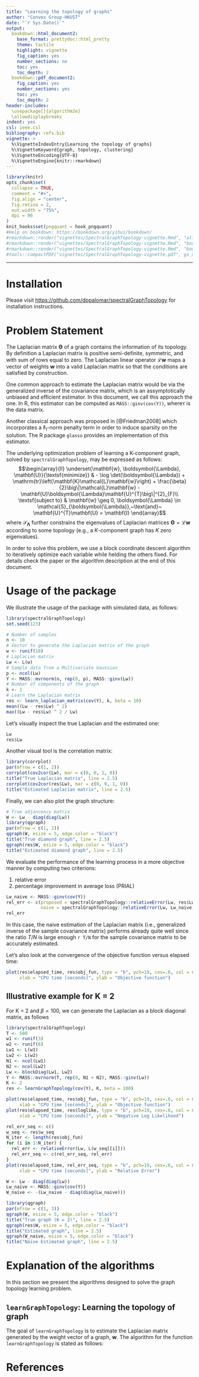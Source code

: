 ```yaml
---
title: "Learning the topology of graphs"
author: "Convex Group-HKUST"
date: "`r Sys.Date()`"
output:
  bookdown::html_document2:
    base_format: prettydoc::html_pretty
    theme: tactile
    highlight: vignette
    fig_caption: yes
    number_sections: no
    toc: yes
    toc_depth: 2
  bookdown::pdf_document2:
    fig_caption: yes
    number_sections: yes
    toc: yes
    toc_depth: 2
header-includes:
  \usepackage[]{algorithm2e}
  \allowdisplaybreaks
indent: yes
csl: ieee.csl
bibliography: refs.bib
vignette: >
  %\VignetteIndexEntry{Learning the topology of graphs}
  %\VignetteKeyword{graph, topology, clustering}
  %\VignetteEncoding{UTF-8}
  %\VignetteEngine{knitr::rmarkdown}
---
```


```r
library(knitr)
opts_chunk$set(
  collapse = TRUE,
  comment = "#>",
  fig.align = "center",
  fig.retina = 2,
  out.width = "75%",
  dpi = 96
)
knit_hooks$set(pngquant = hook_pngquant)
#Help on bookdown: https://bookdown.org/yihui/bookdown/
#rmarkdown::render("vignettes/SpectralGraphTopology-vignette.Rmd", "all")
#rmarkdown::render("vignettes/SpectralGraphTopology-vignette.Rmd", "bookdown::html_document2")
#rmarkdown::render("vignettes/SpectralGraphTopology-vignette.Rmd", "bookdown::pdf_document2")
#tools::compactPDF("vignettes/SpectralGraphTopology-vignette.pdf", gs_quality = "ebook")
```

-----------

# Installation

Please visit [https://github.com/dppalomar/spectralGraphTopology](https://github.com/dppalomar/spectralGraphTopology)
for installation instructions.

# Problem Statement
The Laplacian matrix $\boldsymbol{\Theta}$ of a graph contains the information
of its topology. By definition a Laplacian matrix is positive semi-definite,
symmetric, and with sum of rows equal to zero. The Laplacian linear operator
$\mathcal{L}\mathbf{w}$ maps a vector of weights $\mathbf{w}$ into a valid
Laplacian matrix so that the conditions are satisfied by construction.

One common approach to estimate the Laplacian matrix would be via the generalized
inverse of the covariance matrix, which is an assymptotically unbiased and efficient
estimator. In this document, we call this approach the \textit{naive} one.
In R, this estimator can be computed as ``MASS::ginv(cov(Y))``,
where``Y`` is the data matrix.

Another classical approach was proposed in [@Friedman2008] which incorporates a
$\ell_1$-norm penalty term in order to induce sparsity on the solution. The R package
``glasso`` provides an implementation of this estimator.

The underlying optimization problem of learning a K-component graph, solved by
``spectralGraphTopology``, may be expressed as follows:
$$\begin{array}{ll}
\underset{\mathbf{w}, \boldsymbol{\Lambda}, \mathbf{U}}{\textsf{minimize}} & - \log \det(\boldsymbol{\Lambda})
+ \mathrm{tr}\left(\mathbf{K}\mathcal{L}\mathbf{w}\right)
+ \frac{\beta}{2}\big\|\mathcal{L}\mathbf{w} - \mathbf{U}\boldsymbol{\Lambda}\mathbf{U}^{T}\big\|^{2}_{F}\\
\textsf{subject to} & \mathbf{w} \geq 0, \boldsymbol{\Lambda} \in \mathcal{S}_{\boldsymbol{\Lambda}},~\text{and}~
\mathbf{U}^{T}\mathbf{U} = \mathbf{I}
\end{array}$$
where $\mathcal{S}_{\boldsymbol{\Lambda}}$ further constrains the eigenvalues of Laplacian matrices
$\boldsymbol{\Theta}=\mathcal{L}\mathbf{w}$ according to some topology (e.g., a $K$-component graph has $K$ zero eigenvalues).

In order to solve this problem, we use a block coordinate descent algorithm to
iteratively optimize each variable while helding the others fixed. For
details check the paper or the algorithm description at the end of this document.

# Usage of the package
We illustrate the usage of the package with simulated data, as follows:
```r
library(spectralGraphTopology)
set.seed(123)

# Number of samples
n <- 10
# Vector to generate the Laplacian matrix of the graph
w <- runif(10)
# Laplacian matrix
Lw <- L(w)
# Sample data from a Multivariate Gaussian
p <- ncol(Lw)
Y <- MASS::mvrnorm(n, rep(0, p), MASS::ginv(Lw))
# Number of components of the graph
k <- 1
# Learn the Laplacian matrix
res <- learn_laplacian_matrix(cov(Y), k, beta = 10)
mean((Lw - res$Lw) ^ 2)
max((Lw - res$Lw) ^ 2 / Lw)
```

Let's visually inspect the true Laplacian and the estimated one:
```r
Lw
res$Lw
```

Another visual tool is the correlation matrix:

```r
library(corrplot)
par(mfrow = c(1, 2))
corrplot(cov2cor(Lw), mar = c(0, 0, 1, 0))
title("True Laplacian matrix", line = 2.5)
corrplot(cov2cor(res$Lw), mar = c(0, 0, 1, 0))
title("Estimated Laplacian matrix", line = 2.5)
```

Finally, we can also plot the graph structure:
```r
# True adjancency matrix
W <- Lw - diag(diag(Lw))
library(qgraph)
par(mfrow = c(1, 2))
qgraph(W, esize = 5, edge.color = "black")
title("True diamond graph", line = 2.5)
qgraph(res$W, esize = 5, edge.color = "black")
title("Estimated diamond graph", line = 2.5)
```

We evaluate the performance of the learning process in a more objective
manner by computing two criterions:

1. relative error
2. percentage improvement in average loss (PRIAL)


```r
Lw_naive <- MASS::ginv(cov(Y))
rel_err <- c(proposed = spectralGraphTopology::relativeError(Lw, res$Lw),
             naive = spectralGraphTopology::relativeError(Lw, Lw_naive))
rel_err
```

In this case, the naive estimation of the Laplacian matrix (i.e., generalized
inverse of the sample covariance matrix) performs already quite well since
the ratio $T/N$ is large enough `r T/N` for the sample covariance matrix to be
accurately estimated.

Let's also look at the convergence of the objective function versus elapsed time:
```r
plot(res$elapsed_time, res$obj_fun, type = "b", pch=19, cex=.6, col = scales::alpha("black", .5),
     xlab = "CPU time [seconds]", ylab = "Objective function")
```

## Illustrative example for K = 2

For K = 2 and $\beta = 100$, we can generate the Laplacian as a block diagonal matrix, as follows
```r
library(spectralGraphTopology)
T <- 500
w1 <- runif(3)
w2 <- runif(6)
Lw1 <- L(w1)
Lw2 <- L(w2)
N1 <- ncol(Lw1)
N2 <- ncol(Lw2)
Lw <- blockDiag(Lw1, Lw2)
Y <- MASS::mvrnorm(T, rep(0, N1 + N2), MASS::ginv(Lw))
K <- 2
res <- learnGraphTopology(cov(Y), K, beta = 100)

plot(res$elapsed_time, res$obj_fun, type = "b", pch=19, cex=.6, col = scales::alpha("black", .5),
     xlab = "CPU time [seconds]", ylab = "Objective function")
plot(res$elapsed_time, res$loglike, type = "b", pch=19, cex=.6, col = scales::alpha("black", .5),
     xlab = "CPU time [seconds]", ylab = "Negative Log Likelihood")

rel_err_seq <- c()
w_seq <- res$w_seq
N_iter <- length(res$obj_fun)
for (i in 1:N_iter) {
  rel_err <- relativeError(Lw, L(w_seq[[i]]))
  rel_err_seq <- c(rel_err_seq, rel_err)
}
plot(res$elapsed_time, rel_err_seq, type = "b", pch=19, cex=.6, col = scales::alpha("black", .5),
     xlab = "CPU time [seconds]", ylab = "Relative Error")

W <- Lw - diag(diag(Lw))
Lw_naive <- MASS::ginv(cov(Y))
W_naive <- -(Lw_naive - diag(diag(Lw_naive)))

library(qgraph)
par(mfrow = c(1, 3))
qgraph(W, esize = 5, edge.color = "black")
title("True graph (K = 2)", line = 2.5)
qgraph(res$W, esize = 5, edge.color = "black")
title("Estimated graph", line = 2.5)
qgraph(W_naive, esize = 5, edge.color = "black")
title("Naive Estimated graph", line = 2.5)
```
# Explanation of the algorithms

In this section we present the algorithms designed to solve the
graph topology learning problem.

## `learnGraphTopology`: Learning the topology of graph

The goal of `learnGraphTopology` is to estimate the Laplacian matrix generated
by the weight vector of a graph, $\mathbf{w}$. The algorithm for the function `learnGraphTopology`
is stated as follows:

\begin{algorithm}[H]
 \DontPrintSemicolon
 \KwData{$\mathbf{Y}$ (data matrix), $K$ (\#\{components\}), $\beta$ (regularization term),
 $\mathbf{w}^{(0)}$, $\boldsymbol{\lambda}^{(0)}$, $\mathbf{U}^{(0)}$ (initial parameter estimates),
 $\alpha_1$, $\alpha_2$ (lower and upper bound on the eigenvalues of the Laplacian matrix),
 $\rho$ (how much to increase beta per iteration).}
 \KwResult{$\boldsymbol{\Theta}$ (Laplacian matrix)}
 $N \gets \texttt{ncol}(\mathbf{Y})$\;
 \While{objective function do not converged \textbf{or} max \#\{iterations\} not reached}{
   $k \gets 0$\;
   \While{parameters do not converged \textbf{or} max \#\{iterations\} not reached}{
  $\mathbf{w}^{(k+1)} \gets \texttt{w\_update}(\mathbf{w}^{(k)}, \mathbf{U}^{(k)}, \boldsymbol{\lambda}^{(k)}, \beta, N, \mathbf{K})$\;
  $\mathbf{U}^{(k+1)} \gets \texttt{U\_update}(\mathbf{w}^{(k+1)}, N)$\;
  $\boldsymbol{\lambda}^{(k+1)} \gets \texttt{lambda\_update}(\mathbf{w}^{(k+1)},
  \mathbf{U}^{(k+1)}, \alpha_1, \alpha_2, \beta,N, K)$\;
  $k \gets k + 1$\;
  }
  $\beta \gets \beta (\rho + 1)$\;
 }
 \Return $\mathcal{L}(\mathbf{w}^{(k+1)})$\;
\end{algorithm}

\begin{algorithm}[H]
  \DontPrintSemicolon
  \SetKwFunction{Fwupdate}{\texttt{w\_update}}
  \SetKwProg{Fn}{Function}{:}{}
  \Fn{\Fwupdate{$\mathbf{w}, \mathbf{U}, \boldsymbol{\lambda}, \beta, N, \mathbf{K}$}}{
        $\nabla_{\mathbf{w}}f \gets \mathcal{L}^{\star}\left(\mathcal{L}\left(\mathbf{w}\right)
                        - \mathbf{U}  \texttt{diag}(\boldsymbol{\lambda}) {\mathbf{U}^{T}}
                        + \dfrac{\mathbf{K}}{\beta}\right)$\;
        \KwRet $\texttt{max}\left(0, \mathbf{w} - \dfrac{\nabla_{\mathbf{w}}f}{2N}\right)$\;
  }
  \;
\end{algorithm}

\begin{algorithm}[H]
  \DontPrintSemicolon
  \SetKwFunction{FwUupdate}{\texttt{U\_update}}
  \SetKwProg{Fn}{Function}{:}{}
  \Fn{\FwUupdate{$\mathbf{w}, N, K$}}{
        \KwRet \texttt{eigenvectors}$(\mathcal{L}(\mathbf{w}))$[K+1:N] \# \textit{increasing order w.r.t. eigenvalues}\;
  }
  \;
\end{algorithm}

\begin{algorithm}[H]
  \DontPrintSemicolon
  \SetKwFunction{Fwlambdaupdate}{\texttt{lambda\_update}}
  \SetKwProg{Fn}{Function}{:}{}
  \Fn{\Fwlambdaupdate{$\mathbf{w}, \mathbf{U}, \alpha_1, \alpha_2, \beta, N, K$}}{
        $\mathbf{d} \gets \texttt{diag}\left(\mathbf{U}^{T} \mathcal{L}(\mathbf{w})\mathbf{U}\right)$\;
        $\boldsymbol{\lambda} \gets \frac{1}{2}\left(\mathbf{d} +
                \sqrt{\mathbf{d} \odot \mathbf{d} + \frac{4}{\beta}}\right)$
                \# $\odot$ \textit{means element-wise multiplication} \;
        \eIf{$\boldsymbol{\lambda}$ has its elements in nondecreasing order
             \textbf{and} $\min(\boldsymbol{\lambda}) \geq \alpha_1$
             \textbf{and} $\max(\boldsymbol{\lambda}) \leq \alpha_2$} {
            \KwRet $\boldsymbol{\lambda}$\;
        } {
            set to $\alpha_1$ the elements of $\boldsymbol{\lambda}$
            whose values are less than $\alpha_1$ \;
            set to $\alpha_2$ the elements of $\boldsymbol{\lambda}$
            whose values are greater than $\alpha_2$\;
        }
        \eIf{$\boldsymbol{\lambda}$ has its elements in nondecreasing order} {
            \KwRet $\boldsymbol{\lambda}$\;
        } {
            $\mathbf{raise}$ \texttt{Exception}(\textit{"eigenvalues are not in increasing order"})\;
        }
  }
  \;
\end{algorithm}

# References {-}
\setlength{\parindent}{-0.2in}
\setlength{\leftskip}{0.2in}
\setlength{\parskip}{8pt}
\noindent
